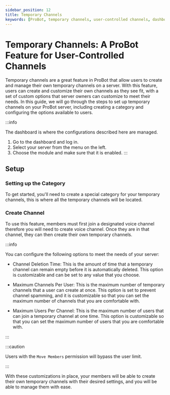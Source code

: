 ```yaml
---
sidebar_position: 12
title: Temporary Channels
keywords: [ProBot, temporary channels, user-controlled channels, dashboard, server, voice channel, category, customization, permissions, channel deletion time, maximum channels per user, maximum users per channel, Move Members permission] 
---
```


# Temporary Channels: A ProBot Feature for User-Controlled Channels

Temporary channels are a great feature in ProBot that allow users to create and manage their own temporary channels on a server. With this feature, users can create and customize their own channels as they see fit, with a set of custom options that server owners can customize to meet their needs. In this guide, we will go through the steps to set up temporary channels on your ProBot server, including creating a category and configuring the options available to users.

:::info

The dashboard is where the configurations described here are managed.

1. Go to the dashboard and log in.
2. Select your server from the menu on the left.
3. Choose the module and make sure that it is enabled.
:::

## Setup

### Setting up the Category
To get started, you'll need to create a special category for your temporary channels, this is where all the temporary channels will be located.

### Create Channel

To use this feature, members must first join a designated voice channel therefore you will need to create voice channel. Once they are in that channel, they can then create their own temporary channels.

:::info

You can configure the following options to meet the needs of your server:

- Channel Deletion Time: This is the amount of time that a temporary channel can remain empty before it is automatically deleted. This option is customizable and can be set to any value that you choose.

- Maximum Channels Per User: This is the maximum number of temporary channels that a user can create at once. This option is set to prevent channel spamming, and it is customizable so that you can set the maximum number of channels that you are comfortable with.

- Maximum Users Per Channel: This is the maximum number of users that can join a temporary channel at one time. This option is customizable so that you can set the maximum number of users that you are comfortable with.

:::

:::caution

Users with the `Move Members` permission will bypass the user limit.

:::

With these customizations in place, your members will be able to create their own temporary channels with their desired settings, and you will be able to manage them with ease.
